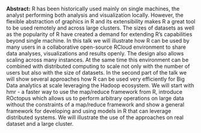<span>**Abstract:**</span> R has been historically used mainly on single machines, the analyst performing both analysis and visualization locally. However, the flexible abstraction of graphics in R and its extensibility makes R a great tool to be used remotely and across large clusters. The sizes of datasets as well as the popularity of R have created a demand for extending R's capabilities beyond single machine. In this talk we will illustrate how R can be used by many users in a collaborative open-source RCloud environment to share data analyses, visualizations and results openly. The design also allows scaling across many instances. At the same time this environment can be combined with distributed computing to scale not only with the number of users but also with the size of datasets. In the second part of the talk we will show several approaches how R can be used very efficiently for Big Data analytics at scale leveraging the Hadoop ecosystem. We will start with hmr - a faster way to use the map/reduce framework from R, introduce ROctopus which allows us to perform arbitrary operations on large data without the constraints of a map/reduce framework and show a general framework for developing and using models in R that can leverage distributed systems. We will illustrate the use of the approaches on real dataset and a large cluster.


